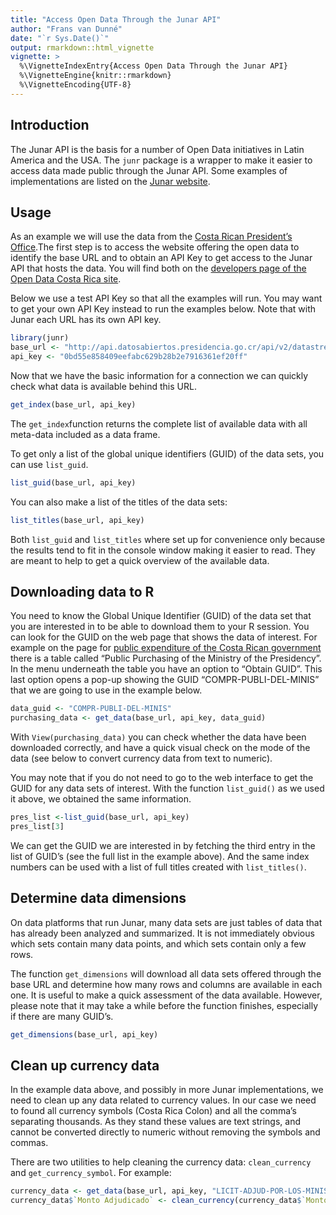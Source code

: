 ```yaml
---
title: "Access Open Data Through the Junar API"
author: "Frans van Dunné"
date: "`r Sys.Date()`"
output: rmarkdown::html_vignette
vignette: >
  %\VignetteIndexEntry{Access Open Data Through the Junar API}
  %\VignetteEngine{knitr::rmarkdown}
  %\VignetteEncoding{UTF-8}
---
```


## Introduction
The Junar API is the basis for a number of Open Data initiatives in Latin
America and the USA. The `junr` package is a wrapper to make it easier to
access data made public through the Junar API. Some examples of implementations
are listed on the [Junar website](http://www.junar.com/).

## Usage
As an example we will use the data from the [Costa Rican President's
Office](http://datosabiertos.presidencia.go.cr/home).The first step is to
access the website offering the open data to identify the base URL and to
obtain an API Key to get access to the Junar API that hosts the data. You will
find both on the [developers page of the Open Data Costa Rica
site](http://datosabiertos.presidencia.go.cr/developers/). 

Below we use a test API Key so that all the examples will run. You may want to
get your own API Key instead to run the examples below. Note that with Junar
each URL has its own API key.

```r
library(junr)
base_url <- "http://api.datosabiertos.presidencia.go.cr/api/v2/datastreams/"
api_key <- "0bd55e858409eefabc629b28b2e7916361ef20ff" 
```

Now that we have the basic information for a connection we can quickly check
what data is available behind this URL.

```r
get_index(base_url, api_key)
```

The `get_index`function returns the complete list of available data with all
meta-data included as a data frame. 

To get only a list of the global unique identifiers (GUID) of the data sets,
you can use `list_guid`. 

```r
list_guid(base_url, api_key)
```

You can also make a list of the titles of the data sets:

```r
list_titles(base_url, api_key)
```

Both `list_guid` and `list_titles` where set up for convenience only because
the results tend to fit in the console window making it easier to read. They
are meant to help to get a quick overview of the available data.

## Downloading data to R
You need to know the Global Unique Identifier (GUID) of the data set that you
are interested in to be able to download them to your R session. You can look
for the GUID on the web page that shows the data of interest. For example on the
page for [public expenditure of the Costa Rican
government](http://datosabiertos.presidencia.go.cr/dashboards/9566/compras-publicas/)
there is a table called "Public Purchasing of the Ministry of the Presidency".
In the menu underneath the table you have an option to "Obtain GUID". This last
option opens a pop-up showing the GUID "COMPR-PUBLI-DEL-MINIS" that we are
going to use in the example below.

```r
data_guid <- "COMPR-PUBLI-DEL-MINIS"
purchasing_data <- get_data(base_url, api_key, data_guid)
```

With `View(purchasing_data)` you can check whether the data have been
downloaded correctly, and have a quick visual check on the mode of the data
(see below to convert currency data from text to numeric).

You may note that if you do not need to go to the web interface to get the GUID
for any data sets of interest. With the function `list_guid()` as we used it
above, we obtained the same information. 

```r
pres_list <-list_guid(base_url, api_key)
pres_list[3]
```

We can get the GUID we are interested in by fetching the third entry in the
list of GUID's (see the full list in the example above). And the same index
numbers can be used with a list of full titles created  with `list_titles()`. 

## Determine data dimensions
On data platforms that run Junar, many data sets are just tables of data that
has already been analyzed and summarized. It is not immediately obvious which
sets contain many data points, and which sets contain only a few rows.

The function `get_dimensions` will download all data sets offered through the
base URL and determine how many rows and columns are available in each one. It
is useful to make a quick assessment of the data available. However, please
note that it may take a while before the function finishes, especially if there
are many GUID's.


```r
get_dimensions(base_url, api_key)
```

## Clean up currency data
In the example data above, and possibly in more Junar implementations, we need
to clean up any data related to currency values. In our case we need to found
all currency symbols (Costa Rica Colon) and all the comma's separating
thousands. As they stand these values are text strings, and cannot be converted
directly to numeric without removing the symbols and commas.

There are two utilities to help cleaning the currency data: `clean_currency`
and `get_currency_symbol`.  For example:

```r
currency_data <- get_data(base_url, api_key, "LICIT-ADJUD-POR-LOS-MINIS")
currency_data$`Monto Adjudicado` <- clean_currency(currency_data$`Monto Adjudicado`)  
```
